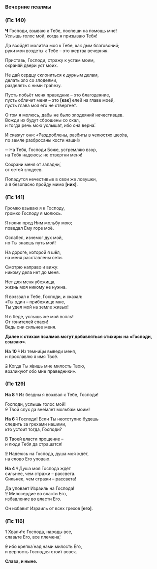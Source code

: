 ### Вечерние псалмы

### (Пс 140)

**Ч** Господи, взываю к Тебе, поспеши на помощь мне!  
Услышь голос мой, когда я призываю Тебя!

Да взойдёт молитва моя к Тебе, как дым благовоний;  
руки мои воздеты к Тебе – это жертва вечерняя.

Приставь, Господи, стражу к устам моим,  
охраняй двери уст моих.

Не дай сердцу склониться к дурным делам,  
делать зло со злодеями,  
разделять с ними тра́пезу.

Пусть побьёт меня праведник – это благодеяние,  
пусть обличит меня – это **[**как**]** елей на главе моей,  
пусть глава моя его не отвергнет.

О том я молюсь, дабы не было злодеяний нечестивцев.  
Вожди их будут сброшены со скал,  
и тогда речь мою услышат, ибо она верна́.

И скажут они: «Раздроблены, разбиты в челюстях шео́ла,  
по земле разбросаны кости наши!»

─ На Тебя, Господи Боже, устремляю взор,  
на Тебя надеюсь: не отвергни меня!

Сохрани меня от западни́,  
от сетей злодеев.

Попадутся нечестивые в свои же ловушки,  
а я безопасно пройду мимо **[**них**]**.

### (Пс 141)

Громко взываю я к Господу,  
громко Господу я молюсь.

Я излил пред Ним мольбу мою;  
поведал Ему горе моё.

Ослабел, изнемог дух мой,  
но Ты знаешь путь мой!

На дороге, которой я шёл,  
на меня расставлены сети.

Смотрю направо и вижу:  
никому дела нет до меня.

Нет для меня убежища,  
жизнь моя никому не нужна.

Я воззвал к Тебе, Господи, и сказал:  
«Ты один – прибежище мне,  
Ты удел мой на земле живых!

Я в беде, услышь же мой вопль!  
От гонителей спаси!  
Ведь они сильнее меня.

**Далее к стихам псалмов могут добавляться стихиры на «Господи, взываю».**

**На 10** ~~1~~ Из темни́цы выведи меня,  
и прославлю я имя Твоё.

~~2~~ Когда Ты я́вишь мне милость Твою,  
возликуют обо мне праведники».

### (Пс 129)

**На 8** ~~1~~ Из бездны я воззвал к Тебе, Господи!

Господи, услышь голос мой!  
~~2~~ Твой слух да вне́млет мольба́м моим!

**На 6** ~~1~~ Господи! Если Ты неотступно будешь  
следить за грехами нашими,  
кто устоит тогда, Господи?

В Твоей власти прощение –  
и люди Тебя да страшатся!

~~2~~ Надеюсь на Господа, душа моя ждёт,  
на слово Его уповаю.

**На 4** ~~1~~ Душа моя Господа ждёт  
сильнее, чем стражи – рассвета.  
Сильнее, чем стражи – рассвета!

Да уповает Израиль на Господа!  
~~2~~ Милосердие во власти Его,  
избавление во власти Его.

Он избавит Израиль от всех грехов **[**его**]**.

### (Пс 116)

~~1~~ Хвали́те Господа, народы все,  
славьте Его, все племена́;

~~2~~ ибо крепка́ над нами милость Его,  
и верность Господня стои́т вовек.

**Слава, и ныне.**
